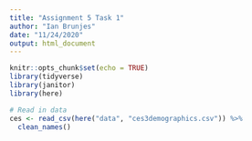 ```yaml
---
title: "Assignment 5 Task 1"
author: "Ian Brunjes"
date: "11/24/2020"
output: html_document
---
```


```r
knitr::opts_chunk$set(echo = TRUE)
library(tidyverse)
library(janitor)
library(here)
```
```r
# Read in data
ces <- read_csv(here("data", "ces3demographics.csv")) %>% 
  clean_names()
```

